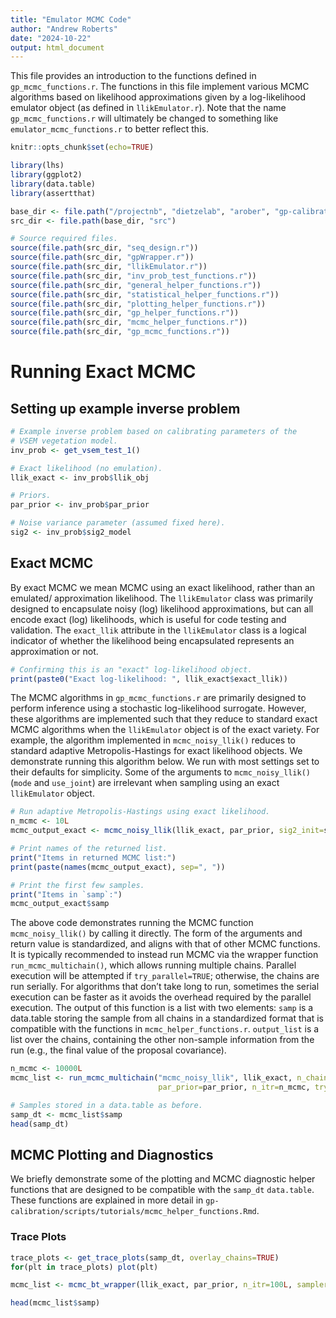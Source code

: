 ```yaml
---
title: "Emulator MCMC Code"
author: "Andrew Roberts"
date: "2024-10-22"
output: html_document
---
```


This file provides an introduction to the functions defined in 
`gp_mcmc_functions.r`. The functions in this file implement various MCMC 
algorithms based on likelihood approximations given by a log-likelihood 
emulator object (as defined in `llikEmulator.r`). Note that the name 
`gp_mcmc_functions.r` will ultimately be changed to something like 
`emulator_mcmc_functions.r` to better reflect this.

```r
knitr::opts_chunk$set(echo=TRUE)

library(lhs)
library(ggplot2)
library(data.table)
library(assertthat)

base_dir <- file.path("/projectnb", "dietzelab", "arober", "gp-calibration")
src_dir <- file.path(base_dir, "src")

# Source required files.
source(file.path(src_dir, "seq_design.r"))
source(file.path(src_dir, "gpWrapper.r"))
source(file.path(src_dir, "llikEmulator.r"))
source(file.path(src_dir, "inv_prob_test_functions.r"))
source(file.path(src_dir, "general_helper_functions.r"))
source(file.path(src_dir, "statistical_helper_functions.r"))
source(file.path(src_dir, "plotting_helper_functions.r"))
source(file.path(src_dir, "gp_helper_functions.r"))
source(file.path(src_dir, "mcmc_helper_functions.r"))
source(file.path(src_dir, "gp_mcmc_functions.r"))
```

# Running Exact MCMC

## Setting up example inverse problem
```r
# Example inverse problem based on calibrating parameters of the 
# VSEM vegetation model.
inv_prob <- get_vsem_test_1()

# Exact likelihood (no emulation).
llik_exact <- inv_prob$llik_obj

# Priors. 
par_prior <- inv_prob$par_prior

# Noise variance parameter (assumed fixed here).
sig2 <- inv_prob$sig2_model
```

## Exact MCMC
By exact MCMC we mean MCMC using an exact likelihood, rather than an emulated/
approximation likelihood. The `llikEmulator` class was primarily designed to 
encapsulate noisy (log) likelihood approximations, but can all encode exact 
(log) likelihoods, which is useful for code testing and validation. The 
`exact_llik` attribute in the `llikEmulator` class is a logical indicator of 
whether the likelihood being encapsulated represents an approximation or not.
```r
# Confirming this is an "exact" log-likelihood object.
print(paste0("Exact log-likelihood: ", llik_exact$exact_llik))
```

The MCMC algorithms in `gp_mcmc_functions.r` are primarily designed to 
perform inference using a stochastic log-likelihood surrogate. However, these
algorithms are implemented such that they reduce to standard exact MCMC 
algorithms when the `llikEmulator` object is of the exact variety. For example, 
the algorithm implemented in `mcmc_noisy_llik()` reduces to standard adaptive 
Metropolis-Hastings for exact likelihood objects. We demonstrate running this 
algorithm below. We run with most settings set to their defaults for 
simplicity. Some of the arguments to `mcmc_noisy_llik()` (`mode` and `use_joint`)
are irrelevant when sampling using an exact `llikEmulator` object.
```r
# Run adaptive Metropolis-Hastings using exact likelihood. 
n_mcmc <- 10L
mcmc_output_exact <- mcmc_noisy_llik(llik_exact, par_prior, sig2_init=sig2, n_itr=n_mcmc)

# Print names of the returned list.
print("Items in returned MCMC list:")
print(paste(names(mcmc_output_exact), sep=", "))

# Print the first few samples.
print("Items in `samp`:")
mcmc_output_exact$samp
```
The above code demonstrates running the MCMC function `mcmc_noisy_llik()` by 
calling it directly. The form of the arguments and return value is standardized, 
and aligns with that of other MCMC functions. It is typically recommended to 
instead run MCMC via the wrapper function `run_mcmc_multichain()`, which allows 
running multiple chains. Parallel execution will be attempted if 
`try_parallel=TRUE`; otherwise, the chains are run serially. For algorithms 
that don't take long to run, sometimes the serial execution can be faster as 
it avoids the overhead required by the parallel execution. The output 
of this function is a list with two elements: `samp` is a data.table 
storing the sample from all chains in a standardized format that is compatible 
with the functions in `mcmc_helper_functions.r`. `output_list` is a list over 
the chains, containing the other non-sample information from the run 
(e.g., the final value of the proposal covariance). 


```r
n_mcmc <- 10000L
mcmc_list <- run_mcmc_multichain("mcmc_noisy_llik", llik_exact, n_chain=4L,  
                                 par_prior=par_prior, n_itr=n_mcmc, try_parallel=TRUE)

# Samples stored in a data.table as before.
samp_dt <- mcmc_list$samp
head(samp_dt)
```

## MCMC Plotting and Diagnostics
We briefly demonstrate some of the plotting and MCMC diagnostic helper functions
that are designed to be compatible with the `samp_dt` `data.table`. These 
functions are explained in more detail in 
`gp-calibration/scripts/tutorials/mcmc_helper_functions.Rmd`.

### Trace Plots
```r
trace_plots <- get_trace_plots(samp_dt, overlay_chains=TRUE)
for(plt in trace_plots) plot(plt)
```

```r
mcmc_list <- mcmc_bt_wrapper(llik_exact, par_prior, n_itr=100L, sampler="Metropolis")

head(mcmc_list$samp)

```





